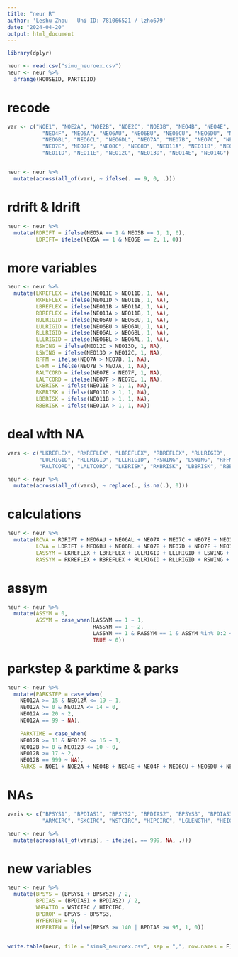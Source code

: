 ---
title: "neur R"
author: 'Leshu Zhou   Uni ID: 781066521 / lzho679'
date: "2024-04-20"
output: html_document
---

```{r}
library(dplyr)
```


```{r}
neur <- read.csv("simu_neuroex.csv")
neur <- neur %>% 
  arrange(HOUSEID, PARTICID)
```


# recode
```{r}
var <- c("NOE1", "NOE2A", "NOE2B", "NOE2C", "NOE3B", "NEO4B", "NEO4E",
           "NEO4F", "NEO5A", "NEO6AU", "NEO6BU", "NEO6CU", "NEO6DU", "NEO6AL",
           "NEO6BL", "NEO6CL", "NEO6DL", "NEO7A", "NEO7B", "NEO7C", "NEO7D",
           "NEO7E", "NEO7F", "NEO8C", "NEO8D", "NEO11A", "NEO11B", "NEO11C",
           "NEO11D", "NEO11E", "NEO12C", "NEO13D", "NEO14E", "NEO14G")


neur <- neur %>%
  mutate(across(all_of(var), ~ ifelse(. == 9, 0, .)))

```

# rdrift & ldrift
```{r}
neur <- neur %>%
  mutate(RDRIFT = ifelse(NEO5A == 1 & NEO5B == 1, 1, 0),
         LDRIFT= ifelse(NEO5A == 1 & NEO5B == 2, 1, 0))

```


# more variables  
```{r}
neur <- neur %>%
  mutate(LKREFLEX = ifelse(NEO11E > NEO11D, 1, NA),
         RKREFLEX = ifelse(NEO11D > NEO11E, 1, NA),
         LBREFLEX = ifelse(NEO11B > NEO11A, 1, NA),
         RBREFLEX = ifelse(NEO11A > NEO11B, 1, NA),
         RULRIGID = ifelse(NEO6AU > NEO6BU, 1, NA),
         LULRIGID = ifelse(NEO6BU > NEO6AU, 1, NA),
         RLLRIGID = ifelse(NEO6AL > NEO6BL, 1, NA),
         LLLRIGID = ifelse(NEO6BL > NEO6AL, 1, NA),
         RSWING = ifelse(NEO12C > NEO13D, 1, NA),
         LSWING = ifelse(NEO13D > NEO12C, 1, NA),
         RFFM = ifelse(NEO7A > NEO7B, 1, NA),
         LFFM = ifelse(NEO7B > NEO7A, 1, NA),
         RALTCORD = ifelse(NEO7E > NEO7F, 1, NA),
         LALTCORD = ifelse(NEO7F > NEO7E, 1, NA),
         LKBRISK = ifelse(NEO11E > 1, 1, NA),
         RKBRISK = ifelse(NEO11D > 1, 1, NA),
         LBBRISK = ifelse(NEO11B > 1, 1, NA),
         RBBRISK = ifelse(NEO11A > 1, 1, NA))


```


# deal with NA
```{r}
vars <- c("LKREFLEX", "RKREFLEX", "LBREFLEX", "RBREFLEX", "RULRIGID", 
          "LULRIGID", "RLLRIGID", "LLLRIGID", "RSWING", "LSWING", "RFFM", "LFFM", 
          "RALTCORD", "LALTCORD", "LKBRISK", "RKBRISK", "LBBRISK", "RBBRISK")

neur <- neur %>%
  mutate(across(all_of(vars), ~ replace(., is.na(.), 0)))
```


# calculations
```{r}
neur <- neur %>%
  mutate(RCVA = RDRIFT + NEO6AU + NEO6AL + NEO7A + NEO7C + NEO7E + NEO12C + RKBRISK + RBBRISK,
         LCVA = LDRIFT + NEO6BU + NEO6BL + NEO7B + NEO7D + NEO7F + NEO13D + LKBRISK + LBBRISK,
         LASSYM = LKREFLEX + LBREFLEX + LULRIGID + LLLRIGID + LSWING + LFFM + LALTCORD,
         RASSYM = RKREFLEX + RBREFLEX + RULRIGID + RLLRIGID + RSWING + RFFM + RALTCORD)


```



# assym
```{r}
neur <- neur %>%
  mutate(ASSYM = 0,
         ASSYM = case_when(LASSYM == 1 ~ 1,
                           RASSYM == 1 ~ 2,
                           LASSYM == 1 & RASSYM == 1 & ASSYM %in% 0:2 ~ 0,
                           TRUE ~ 0))
```


# parkstep & parktime & parks
```{r}
neur <- neur %>%
  mutate(PARKSTEP = case_when(
    NEO12A >= 15 & NEO12A <= 19 ~ 1,
    NEO12A >= 0 & NEO12A <= 14 ~ 0,
    NEO12A >= 20 ~ 2,
    NEO12A == 99 ~ NA),
    
    PARKTIME = case_when(
    NEO12B >= 11 & NEO12B <= 16 ~ 1,
    NEO12B >= 0 & NEO12B <= 10 ~ 0,
    NEO12B >= 17 ~ 2,
    NEO12B == 999 ~ NA),
    PARKS = NOE1 + NOE2A + NEO4B + NEO4E + NEO4F + NEO6CU + NEO6DU + NEO6CL + NEO6DL + NEO14G + PARKTIME + PARKSTEP)


```


# NAs
```{r}
varis <- c("BPSYS1", "BPDIAS1", "BPSYS2", "BPDIAS2", "BPSYS3", "BPDIAS3", 
           "ARMCIRC", "SKCIRC", "WSTCIRC", "HIPCIRC", "LGLENGTH", "HEIGHT")

neur <- neur %>%
  mutate(across(all_of(varis), ~ ifelse(. == 999, NA, .)))

```


# new variables
```{r}
neur <- neur %>%
  mutate(BPSYS = (BPSYS1 + BPSYS2) / 2,
         BPDIAS = (BPDIAS1 + BPDIAS2) / 2,
         WHRATIO = WSTCIRC / HIPCIRC,
         BPDROP = BPSYS - BPSYS3,
         HYPERTEN = 0,
         HYPERTEN = ifelse(BPSYS >= 140 | BPDIAS >= 95, 1, 0))



```


```{r}
write.table(neur, file = "simuR_neuroex.csv", sep = ",", row.names = F)
```



























































































